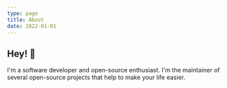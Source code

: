 ```yaml
---
type: page
title: About
date: 2022-01-01
---
```


## Hey! 👋

I'm a software developer and open-source enthusiast. I'm the maintainer of several open-source projects that help to make your life easier.
